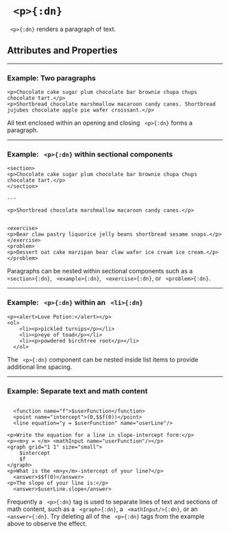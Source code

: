 



# ` <p>{:dn}`




` <p>{:dn}` renders a paragraph of text.


## Attributes and Properties 
 <AttrDisplay name='p'/> 
 <PropDisplay name='p'/>

---

### Example: Two paragraphs


```doenet-editor-horiz
<p>Chocolate cake sugar plum chocolate bar brownie chupa chups chocolate tart.</p>
<p>Shortbread chocolate marshmallow macaroon candy canes. Shortbread jujubes chocolate apple pie wafer croissant.</p>
```



All text enclosed within an opening and closing ` <p>{:dn}` forms a paragraph.



---

### Example: ` <p>{:dn}` within sectional components


```doenet-editor-horiz
<section>
<p>Chocolate cake sugar plum chocolate bar brownie chupa chups chocolate tart.</p>
</section>      

---

<p>Shortbread chocolate marshmallow macaroon candy canes.</p>


<exercise>
<p>Bear claw pastry liquorice jelly beans shortbread sesame snaps.</p>
</exercise> 
<problem>
<p>Dessert oat cake marzipan bear claw wafer ice cream ice cream.</p>
</problem> 
```



Paragraphs can be nested within sectional components such as a ` <section>{:dn}`, ` <example>{:dn}`, ` <exercise>{:dn}`, or ` <problem>{:dn}`.



---

### Example: ` <p>{:dn}` within an ` <li>{:dn}`


```doenet-editor-horiz
<p><alert>Love Potion:</alert></p>
<ol>
    <li><p>pickled turnips</p></li>
    <li><p>eye of toad</p></li>
    <li><p>powdered birchtree root</p></li>
  </ol>
```



The ` <p>{:dn}` component can be nested inside list items to provide additional line spacing.



---

### Example: Separate text and math content


```doenet-editor-horiz

  <function name="f">$userFunction</function>
  <point name="intercept">(0,$$f(0))</point>
  <line equation="y = $userFunction" name="userLine"/>

<p>Write the equation for a line in slope-intercept form:</p> 
<p><m>y = </m> <mathInput name="userFunction"/></p>
<graph grid="1 1" size="small">
    $intercept
    $f
</graph>
<p>What is the <m>y</m>-intercept of your line?</p>
  <answer>$$f(0)</answer>
<p>The slope of your line is:</p> 
  <answer>$userLine.slope</answer>
```



Frequently a ` <p>{:dn}` tag is used to separate lines of text and sections of math content, such as a ` <graph>{:dn}`, a ` <mathInput/>{:dn}`, or an ` <answer>{:dn}`. Try deleting all of the ` <p>{:dn}` tags from the example above to observe the effect.


